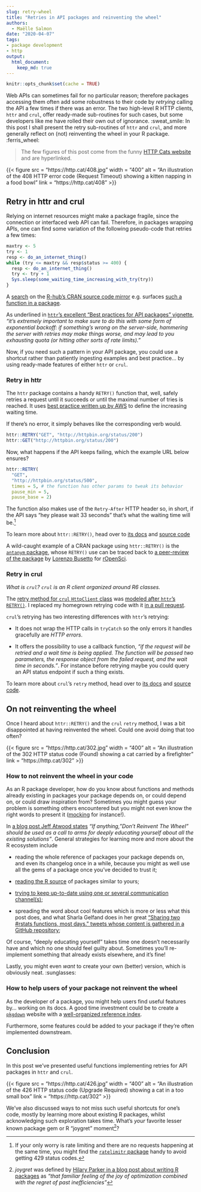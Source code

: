 ```yaml
---
slug: retry-wheel
title: "Retries in API packages and reinventing the wheel"
authors:
  - Maëlle Salmon
date: "2020-04-07"
tags:
- package development
- http
output: 
  html_document:
    keep_md: true
---
```



```r
knitr::opts_chunk$set(cache = TRUE)

```

Web APIs can sometimes fail for no particular reason; 
therefore packages accessing them often add some robustness to their code by _retrying_ calling the API a few times if there was an error.
The two high-level R HTTP clients, `httr` and `crul`, offer ready-made sub-routines for such cases, but some developers like me have rolled their own out of ignorance.  :sweat_smile:
In this post I shall present the retry sub-routines of `httr` and `crul`, and more generally reflect on (not) reinventing the wheel in your R package.  :ferris_wheel:

> The few figures of this post come from the funny [HTTP Cats website](https://http.cat/) and are hyperlinked.

<!--html_preserve--> {{< figure src = "https://http.cat/408.jpg" width = "400" alt = "An illustration of the 408 HTTP error code (Request Timeout) showing a kitten napping in a food bowl" link = "https://http.cat/408" >}}<!--/html_preserve-->

## Retry in httr and crul

Relying on internet resources might make a package fragile, since the connection or interfaced web API can fail.
Therefore, in packages wrapping APIs, one can find some variation of the following pseudo-code that retries a few times:

```r
maxtry <- 5
try <- 1
resp <- do_an_internet_thing()
while (try <= maxtry && resp$status >= 400) {
  resp <- do_an_internet_thing()
  try <- try + 1
  Sys.sleep(some_waiting_time_increasing_with_try(try))
}

```

A [search](https://github.com/search?q=httr%3A%3Aretry+l%3DR+user%3Acran&type=Code) on the [R-hub's CRAN source code mirror](https://docs.r-hub.io/#cranatgh) e.g. surfaces [such a function in a package](https://github.com/cran/geoknife/blob/36dc2b2a342bc5a6fe776ec1f2780ea4d731ee31/R/geoknifeUtils.R#L37L55).

As underlined in [`httr`'s excellent "Best practices for API packages" vignette](https://cran.r-project.org/web/packages/httr/vignettes/api-packages.html), _"it’s extremely important to make sure to do this with some form of exponential backoff: if something’s wrong on the server-side, hammering the server with retries may make things worse, and may lead to you exhausting quota (or hitting other sorts of rate limits)."_

Now, if you need such a pattern in your API package, you could use a shortcut rather than patiently ingesting examples and best practice... by using ready-made features of either `httr` or `crul`.

### Retry in httr

The `httr` package contains a handy `RETRY()` function that, well, safely retries a request until it succeeds or until the maximal number of tries is reached.
It uses [best practice written up by AWS](https://www.awsarchitectureblog.com/2015/03/backoff.html) to define the increasing waiting time.

If there's no error, it simply behaves like the corresponding verb would.

```r
httr::RETRY("GET", "http://httpbin.org/status/200")
httr::GET("http://httpbin.org/status/200")
```

Now, what happens if the API keeps failing, which the example URL below ensures?

```r
httr::RETRY(
  "GET", 
  "http://httpbin.org/status/500",
  times = 5, # the function has other params to tweak its behavior
  pause_min = 5,
  pause_base = 2)
```

The function also makes use of the `Retry-After` HTTP header so, in short, if the API says "hey please wait 33 seconds" that's what the waiting time will be.[^1]

To learn more about `httr::RETRY()`, head over to [its docs](https://httr.r-lib.org/reference/RETRY.html) and [source code](https://github.com/r-lib/httr/blob/master/R/retry.R)

A wild-caught example of a CRAN package using `httr::RETRY()` is the [`antanym` package](https://github.com/ropensci/antanym/blob/c52f26b65feb7a4f2983ea47ae84e8e2f98f936f/R/load.R#L191), whose `RETRY()` use can be traced back to [a peer-review of the package ](https://github.com/ropensci/software-review/issues/198#issuecomment-384070245) by [Lorenzo Busetto](https://github.com/lbusett) for [rOpenSci](http://ropensci.org/software-review).


### Retry in crul

_What is `crul`? `crul` is an R client organized around R6 classes._

The [retry method for `crul` `HttpClient` class](https://docs.ropensci.org/crul/reference/HttpClient.html#method-retry) was [modeled after `httr`'s `RETRY()`](https://github.com/ropensci/crul/pull/95). I replaced my homegrown retrying code with it [in a pull request](https://github.com/ropensci/ropenaq/pull/50). 

`crul`'s retrying has two interesting differences with `httr`'s retrying:

* It does not wrap the HTTP calls in `tryCatch` so the only errors it handles gracefully are _HTTP errors_.

* It offers the possibility to use a callback function, _"if the request will be retried and a wait time is being applied. The function will be passed two parameters, the response object from the failed request, and the wait time in seconds."_. For instance before retrying maybe you could query an API status endpoint if such a thing exists.

To learn more about `crul`'s `retry` method, head over to [its docs](https://docs.ropensci.org/crul/reference/HttpClient.html#method-retry) and [source code](https://github.com/ropensci/crul/blob/master/R/client.R#L388-L430).

## On not reinventing the wheel

Once I heard about `httr::RETRY()` and the `crul` `retry` method, I was a bit disappointed at having reinvented the wheel. 
Could one avoid doing that too often?

<!--html_preserve--> {{< figure src = "https://http.cat/302.jpg" width = "400" alt = "An illustration of the 302 HTTP status code (Found) showing a cat carried by a firefighter" link = "https://http.cat/302" >}}<!--/html_preserve-->

### How to not reinvent the wheel in your code

As an R package developer, how do you know about functions and methods already existing in packages your package depends on, or could depend on, or could draw inspiration from?
Sometimes you might guess your problem is something others encountered but you might not even know the right words to present it ([mocking](/2019/10/29/mocking/) for instance!).

In [a blog post Jeff Atwood states](https://blog.codinghorror.com/dont-reinvent-the-wheel-unless-you-plan-on-learning-more-about-wheels/) _"If anything, "Don't Reinvent The Wheel" should be used as a call to arms for deeply educating yourself about all the existing solutions"_.
General strategies for learning more and more about the R ecosystem include

* reading the whole reference of packages your package depends on, and even its changelog once in a while, because you might as well use all the gems of a package once you've decided to trust it;

* [reading the R source](/2019/05/14/read-the-source/) of packages similar to yours;

* [trying to keep up-to-date using one or several communication channel(s)](https://masalmon.eu/2019/01/25/uptodate/);

* spreading the word about cool features which is more or less what this post does, and what Sharla Gelfand does in her great ["Sharing two #rstats functions, most days." tweets whose content is gathered in a GitHub repository](https://github.com/sharlagelfand/twofunctionsmostdays/);

Of course, "deeply educating yourself" takes time one doesn't necessarily have and which no one should feel guilty about.
Sometimes you'll re-implement something that already exists elsewhere, and it's fine!

Lastly, you might even _want_ to create your own (better) version, which is obviously neat. :sunglasses:

### How to help users of your package not reinvent the wheel

As the developer of a package, you might help users find useful features by... working on its docs.
A good time investment could be to create a [`pkgdown`](https://pkgdown.r-lib.org/) website with a [well-organized reference index](https://pkgdown.r-lib.org/articles/pkgdown.html#reference-1).

Furthermore, some features could be added to your package if they're often implemented downstream.

## Conclusion

In this post we've presented useful functions implementing retries for API packages in `httr` and `crul`.

<!--html_preserve--> {{< figure src = "https://http.cat/426.jpg" width = "400" alt = "An illustration of the 426 HTTP status code (Upgrade Required) showing a cat in a too small box" link = "https://http.cat/302" >}}<!--/html_preserve-->

We've also discussed ways to not miss such useful shortcuts for one's code, mostly by learning more about existing R packages, whilst acknowledging such exploration takes time.
What's _your_ favorite lesser known package gem or R "joygret" moment[^2]?

[^1]: If your only worry is rate limiting and there are no requests happening at the same time, you might find the [`ratelimitr` package](https://cran.r-project.org/web/packages/ratelimitr/index.html) handy to avoid getting 429 status codes.
[^2]: _joygret_ was defined by [Hilary Parker in a blog post about writing R packages](https://hilaryparker.com/2014/04/29/writing-an-r-package-from-scratch/) as _"that familiar feeling of the joy of optimization combined with the regret of past inefficiencies"_